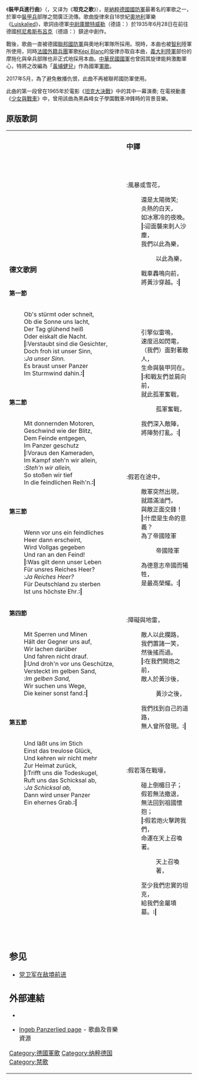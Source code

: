 {{Unreferenced |time=2017-08-01T17:59:59+00:00 }}
{{Infobox anthem
|title = Das Panzerlied<br>裝甲兵進行曲
|composer      = Oberleutnant Kurt Wiehle
|sound         = Der Panzerlied Instrumental.ogg
|sound_title   = 
}}
《'''裝甲兵進行曲'''》（{{lang-de|Panzerlied}}，又译为《'''坦克之歌'''》），是[[納粹德國|納粹德國]][[德意志國防軍|國防軍]]最著名的軍歌之一，於軍中[[裝甲兵|裝甲兵]]部隊之間廣泛流傳。歌曲旋律來自18世紀[[奧地利|奧地利]]軍樂《[[Luiskalied|Luiskalied]]》，歌詞由德軍[[中尉|中尉]][[庫爾特威勒|庫爾特威勒]]（德語：{{lang|de|Kurt Wiehle}}）於1935年6月28日在前往德國[[柯尼希斯布呂克|柯尼希斯布呂克]]（德語：{{lang|de|Königsbrück}}）鎮途中創作。

戰後，歌曲一直被德國[[聯邦國防軍|聯邦國防軍]]與奧地利軍隊所採用。現時，本曲也被[[智利|智利]]陸軍所使用，同時[[法國外籍兵團|法國外籍兵團]]軍歌[[Képi_Blanc|Képi Blanc]]的旋律亦取自本曲，[[義大利陸軍|義大利陸軍]]部份的摩拖化與傘兵部隊也非正式地採用本曲。[[中華民國國軍|中華民國國軍]]也曾因其旋律能夠激勵軍心，特將之改編為「[[黃埔健兒|黃埔健兒]]」作為國軍[[軍歌|軍歌]]。

2017年5月，為了避免散播仇恨，此曲不再被聯邦國防軍使用。

此曲的第一段曾在1965年於電影《[[坦克大決戰_(電影)|坦克大決戰]]》中的其中一幕演奏; 在電視動畫《[[少女與戰車|少女與戰車]]》中，曾用該曲為黑森峰女子學園戰車冲鋒時的背景音樂。

== 原版歌詞 ==
<table border="0" noborder><tr><td>
=== 德文歌詞 ===


<br />
'''第一節'''<br /><br />

:Ob's stürmt oder schneit,<br />
:Ob die Sonne uns lacht,<br />
:Der Tag glühend heiß<br />
:Oder eiskalt die Nacht.<br />
:'''|:'''Verstaubt sind die Gesichter,<br />
:Doch froh ist unser Sinn,<br />
::''Ja unser Sinn.''<br />
:Es braust unser Panzer<br />
:Im Sturmwind dahin.''':|'''
<br /><br />

'''第二節'''<br /><br />

:Mit donnernden Motoren,<br />
:Geschwind wie der Blitz,<br />
:Dem Feinde entgegen,<br />
:Im Panzer geschutz<br />
:'''|:'''Voraus den Kameraden,<br />
:Im Kampf steh'n wir allein,<br />
::''Steh'n wir allein,''<br />
:So stoßen wir tief<br />
:In die feindlichen Reih'n.''':|'''<br />
<br />
<br />
'''第三節'''<br /><br />

:Wenn vor uns ein feindliches<br />
:Heer dann erscheint,<br />
:Wird Vollgas gegeben<br />
:Und ran an den Feind!<br />
:'''|:'''Was gilt denn unser Leben<br />
:Für unsres Reiches Heer?<br />
::''Ja Reiches Heer?''<br />
:Für Deutschland zu sterben<br />
:Ist uns höchste Ehr.''':|'''<br /><br />

'''第四節'''<br /><br />

:Mit Sperren und Minen<br />
:Hält der Gegner uns auf,<br />
:Wir lachen darüber<br />
:Und fahren nicht drauf.<br />
:'''|:'''Und droh'n vor uns Geschütze,<br />
:Versteckt im gelben Sand,<br />
::''Im gelben Sand,''<br />
:Wir suchen uns Wege,<br />
:Die keiner sonst fand.''':|'''<br />
<br />
<br />
'''第五節'''<br /><br />

:Und läßt uns im Stich<br />
:Einst das treulose Glück,<br />
:Und kehren wir nicht mehr<br />
:Zur Heimat zurück,<br />
:'''|:'''Trifft uns die Todeskugel,<br />
:Ruft uns das Schicksal ab,<br />
::''Ja Schicksal ab,''<br />
:Dann wird unser Panzer<br />
:Ein ehernes Grab.''':|'''


</td><td>

=== 中譯 ===
<br />
<br />
<br />
:風暴或雪花，
:還是太陽微笑;
:炎熱的白天，
:如冰寒冷的夜晚。
:'''|:'''迎面襲來刺人沙塵，
:我們以此為樂，
::以此為樂，
:戰車轟鳴向前，
:將黃沙穿越。''':|'''
<br />
<br />
<br />
<br />

:引擎似雷鳴，
:速度迅如閃電，
:（我們）面對著敵人，
:生命與裝甲同在。
:'''|:'''和戰友們並肩向前，
:就此孤軍奮戰，
::孤軍奮戰，
:我們深入敵陣，
:將陣勢打亂。''':|'''
<br />
<br />
<br /><br />
:假若在途中，
:敵軍突然出現，
:就踏滿油門，
:與敵正面交鋒！
:'''|:'''什麼是生命的意義？
:為了帝國陸軍
::帝國陸軍
:為德意志帝國而犧牲，
:是最高榮耀。''':|'''
<br />
<br />
<br />
:障礙與地雷，
:敵人以此攔路，
:我們置諸一笑，
:然後搖而過。
:'''|:'''在我們開炮之前，
:敵人於黃沙後，
::黃沙之後，
:我們找到自己的道路，
:無人曾所發現。''':|'''
<br />
<br />
<br />
<br />
:假若落在戰壕，
:碰上倒楣日子；
:假若無法撤退，
:無法回到祖國懷抱；
:'''|:'''假若炮火擊跨我們，
:命運在天上召喚著。
::天上召喚著，
:至少我們忠實的坦克，
:給我們金屬墳墓。''':|'''
<br />
</td></tr>
<tr><td>

== 参见 ==
* [[党卫军在敌境前进|党卫军在敌境前进]]

== 外部連結 ==
*{{YouTube|Lg8nzQ060_4|Panzerlied}}
*{{en}}[http://ingeb.org/Lieder/obssturm.html Ingeb Panzerlied page]{{Wayback|url=http://ingeb.org/Lieder/obssturm.html |date=20100619065906 }} - 歌曲及音樂資源

[[Category:德國軍歌|Category:德國軍歌]]
[[Category:纳粹德国|Category:纳粹德国]]
[[Category:禁歌|Category:禁歌]]
